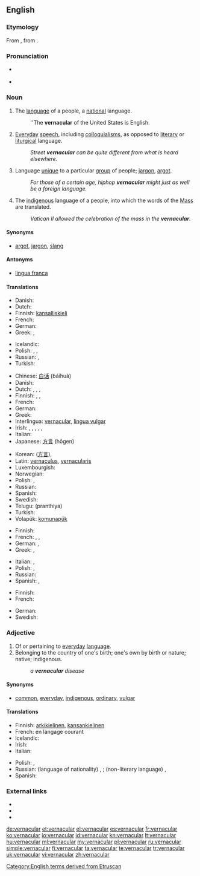 {{was wotd|2010|March|1}}
==English==
{{wikipedia}}

===Etymology===
From {{etyl|la|en}} {{term|vernāculus||domestic, indigenous, of or pertaining to home-born slaves|lang=la}}, from {{term|verna||a native, a home-born slave (one born in his master's house)|lang=la}}.

===Pronunciation===
* {{a|UK}} {{IPA|/vəˈnæk.jə.lə/|/vəˈnæk.jʊ.lə/}}
* {{a|US}} {{IPA|/vɚˈnæk.jə.lɚ/}}

===Noun===
{{en-noun}}

# The [[language]] of a people, a [[national]] language.
#: ''The '''vernacular''' of the United States is English.
# [[everyday|Everyday]] [[speech]], including [[colloquialism]]s, as opposed to [[literary]] or [[liturgical]] language.
#: ''Street '''vernacular''' can be quite different from what is heard elsewhere.''
# Language [[unique]] to a particular [[group]] of people; [[jargon]], [[argot]].
#: ''For those of a certain age, hiphop '''vernacular''' might just as well be a foreign language.''
# {{rfd-sense}} {{context|Roman Catholicism|lang=en}} The [[indigenous]] language of a people, into which the words of the [[Mass]] are translated.
#: ''Vatican II allowed the celebration of the mass in the '''vernacular'''.''

====Synonyms====
* {{sense|language unique to a group}} [[argot]], [[jargon]], [[slang]]

====Antonyms====
* {{sense|national language}} [[lingua franca]]

====Translations====
{{trans-top|national language}}
* Danish: {{t-|da|national sprog|n}}
* Dutch: {{t-|nl|landstaal}}
* Finnish: [[kansalliskieli]]
* French: {{t-|fr|langue nationale}}
* German: {{t+|de|Amtssprache|f}}
* Greek: {{t+|el|δημώδης|f|tr=dimódis}}, {{qualifier|colloquial}} {{t+|el|ντοπιολαλιά|f|tr=ntopiolaliá}}
{{trans-mid}}
* Icelandic: {{t-|is|þjóðtunga|f}}
* Polish: {{t-|pl|język wernakularny|m}}, {{t-|pl|język rodzimy|m}}, {{t-|pl|język narodowy|m}}
* Russian: {{t-|ru|народный язык|m|tr=naródnyj jazýk}}, {{t-|ru|местный диалект|m|tr=méstnyj dialékt}}
* Turkish: {{t-|tr|ulusal dil}}
{{trans-bottom}}

{{trans-top|everyday speech}}
* Chinese: [[白话]] (báihuà)
* Danish: {{t-|da|daglig tale|c}}
* Dutch: {{t+|nl|volkstaal|f}}, {{t-|nl|omgangstaal|f}}, {{t-|nl|volksmond|m}}, {{t+|nl|spreektaal|f}}
* Finnish: {{t+|fi|arkikieli}}, {{t+|fi|kansankieli}},  {{t+|fi|puhekieli}}
* French: {{t+|fr|vernaculaire|m}}
* German: {{t+|de|Umgangssprache|f}}
* Greek: {{t+|el|δημώδης|f|tr=dimódis}}
* Interlingua: [[#Interlingua|vernacular]], [[lingua vulgar]]
* Irish: {{t-|ga|teanga na coitiantachta|f}}, {{t-|ga|teanga na háite|f}}, {{t-|ga|teanga logánta|f}}, {{t-|ga|teanga an phobail|f}}, {{t-|ga|teanga choiteann|f}}, {{t-|ga|teanga dhúchais|f}}
* Italian: {{t+|it|vernacolare|m}}
* Japanese: [[方言]] (hōgen)
{{trans-mid}}
* Korean: {{t+|ko|방언|tr=bangeon|sc=Hang}}([[方言]]), {{t+|ko|사투리|tr=saturi|sc=Hang}}
* Latin: [[vernaculus]], [[vernacularis]]
* Luxembourgish: {{t-|lb|Ëmgangssprooch|f}}
* Norwegian: {{t-|no|dagligtale|m}}
* Polish: {{t-|pl|język wernakularny|m}}, {{t-|pl|język potoczny|m}}
* Russian: {{t+|ru|просторечие|n|tr=prostoréčie}}
* Spanish: {{t+|es|vernáculo|m}}
* Swedish: {{t-|sv|vardagsspråk}}
* Telugu: (pranthiya)
* Turkish: {{t+|tr|konuşma dili}}
* Volapük: [[komunapük]]
{{trans-bottom}}

{{trans-top|language unique to a particular group of people}}
* Finnish: {{t+|fi|slangi}}
* French: {{t+|fr|dialecte|m}},  {{t+|fr|idiome|m}},  {{t+|fr|patois|m}}
* German: {{t+|de|Dialekt|m}}, {{t+|de|Idiom|n}}
* Greek: {{t+|el|διάλεκτος|f|tr=diálektos}}, {{t+|el|ιδίωμα|n|tr=idíoma}}
{{trans-mid}}
* Italian: {{t+|it|dialetto|m}},  {{t+|it|idioma}}
* Polish: {{t+|pl|dialekt|m}}, {{t+|pl|narzecze|m}}
* Russian: {{t-|ru|профессиональный жаргон|n|tr=professional’nyi žargón}}
* Spanish: {{t+|es|idioma|m}},  {{t+|es|dialecto|m}}
{{trans-bottom}}

{{trans-top|(christianity) indigenous language of a people}}
* Finnish: {{t+|fi|kansankieli}}
* French: {{t-|fr|langue vulgaire|f}}
{{trans-mid}}
* German: {{t+|de|Volkssprache|f}}
* Swedish: {{t-|sv|folkspråk|n}}
{{trans-bottom}}

===Adjective===
{{en-adj}}

# Of or pertaining to [[everyday]] [[language]].
# Belonging to the country of one's birth; one's own by birth or nature; native; indigenous.
#: ''a '''vernacular''' disease''

====Synonyms====
* {{sense|of everyday language}} [[common]], [[everyday]], [[indigenous]], [[ordinary]], [[vulgar]]

====Translations====
{{trans-top|pertaining to everyday language}}
* Finnish: [[arkikielinen]], [[kansankielinen]]
* French: en langage courant
* Icelandic: {{t-|is|þjóðtungu-}}
* Irish: {{t-|ga|dúchasach}}
* Italian: {{t+|it|vernacolare}}
{{trans-mid}}
* Polish: {{t+|pl|wernakularny}}, {{t+|pl|rodzimy}}
* Russian: (language of nationality) {{t+|ru|народный|tr=naródnyj}}, {{t+|ru|местный|tr=méstnyj}}; (non-literary language) {{t+|ru|просторечный|n|tr=prostoréčnyj}}, {{t+|ru|разговорный|n|tr=razgovórnyj}}
* Spanish: {{t+|es|vernáculo}}
{{trans-bottom}}

===External links===
* {{R:Webster 1913}}
* {{R:Century 1911}}
* {{R:OneLook}}

[[Category:English terms derived from Etruscan]]

[[de:vernacular]]
[[et:vernacular]]
[[el:vernacular]]
[[es:vernacular]]
[[fr:vernacular]]
[[ko:vernacular]]
[[io:vernacular]]
[[id:vernacular]]
[[kn:vernacular]]
[[lt:vernacular]]
[[hu:vernacular]]
[[ml:vernacular]]
[[my:vernacular]]
[[pl:vernacular]]
[[ru:vernacular]]
[[simple:vernacular]]
[[fi:vernacular]]
[[ta:vernacular]]
[[te:vernacular]]
[[tr:vernacular]]
[[uk:vernacular]]
[[vi:vernacular]]
[[zh:vernacular]]